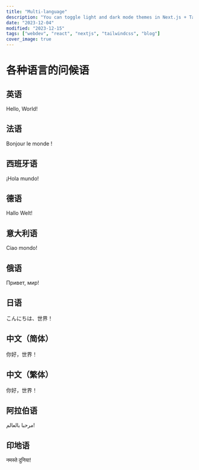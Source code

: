 ```yaml
---
title: "Multi-language"
description: "You can toggle light and dark mode themes in Next.js + TailwindCSS while avoiding a page flicker."
date: "2023-12-04"
modified: "2023-12-15"
tags: ["webdev", "react", "nextjs", "tailwindcss", "blog"]
cover_image: true
---
```


# 各种语言的问候语

## 英语

Hello, World!

## 法语

Bonjour le monde !

## 西班牙语

¡Hola mundo!

## 德语

Hallo Welt!

## 意大利语

Ciao mondo!

## 俄语

Привет, мир!

## 日语

こんにちは、世界！

## 中文（简体）

你好，世界！

## 中文（繁体）

你好，世界！

## 阿拉伯语

مرحبا بالعالم!

## 印地语

नमस्ते दुनिया!
